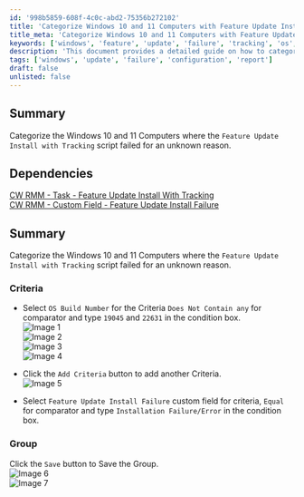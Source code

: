 ```yaml
---
id: '998b5859-608f-4c0c-abd2-75356b272102'
title: 'Categorize Windows 10 and 11 Computers with Feature Update Install Failures'
title_meta: 'Categorize Windows 10 and 11 Computers with Feature Update Install Failures'
keywords: ['windows', 'feature', 'update', 'failure', 'tracking', 'os', 'build', 'criteria', 'group']
description: 'This document provides a detailed guide on how to categorize Windows 10 and 11 computers where the Feature Update Install with Tracking script has failed. It outlines the criteria for selection and the steps to create a group based on installation failures.'
tags: ['windows', 'update', 'failure', 'configuration', 'report']
draft: false
unlisted: false
---
```

## Summary
Categorize the Windows 10 and 11 Computers where the `Feature Update Install with Tracking` script failed for an unknown reason.

## Dependencies
[CW RMM - Task - Feature Update Install With Tracking](https://proval.itglue.com/DOC-5078775-12947845)  
[CW RMM - Custom Field - Feature Update Install Failure](https://proval.itglue.com/DOC-5078775-14592254)

## Summary
Categorize the Windows 10 and 11 Computers where the `Feature Update Install with Tracking` script failed for an unknown reason.

### Criteria
- Select `OS Build Number` for the Criteria `Does Not Contain any` for comparator and type `19045` and `22631` in the condition box.  
![Image 1](../../../static/img/Windows-Feature-Pack-Update-Failure-Installation-FailureError/image_1.png)  
![Image 2](../../../static/img/Windows-Feature-Pack-Update-Failure-Installation-FailureError/image_2.png)  
![Image 3](../../../static/img/Windows-Feature-Pack-Update-Failure-Installation-FailureError/image_3.png)  
![Image 4](../../../static/img/Windows-Feature-Pack-Update-Failure-Installation-FailureError/image_4.png)

- Click the `Add Criteria` button to add another Criteria.  
![Image 5](../../../static/img/Windows-Feature-Pack-Update-Failure-Installation-FailureError/image_5.png)

- Select `Feature Update Install Failure` custom field for criteria, `Equal` for comparator and type `Installation Failure/Error` in the condition box.

### Group
Click the `Save` button to Save the Group.  
![Image 6](../../../static/img/Windows-Feature-Pack-Update-Failure-Installation-FailureError/image_6.png)  
![Image 7](../../../static/img/Windows-Feature-Pack-Update-Failure-Installation-FailureError/image_7.png)











